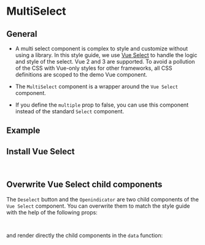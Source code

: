 
<Meta of={MultiSelectStories} />

# MultiSelect

## General

- A multi select component is complex to style and customize without using a library. In this style guide, we use [Vue Select](https://vue-select.org/) to handle the logic and style of the select. Vue 2 and 3 are supported. To avoid a pollution of the CSS with Vue-only styles for other frameworks, all CSS definitions are scoped to the demo Vue component.

- The `MultiSelect` component is a wrapper around the `Vue Select` component.

- If you define the `multiple` prop to false, you can use this component instead of the standard `Select` component.

## Example

<Canvas of={MultiSelectStories.Example} />

<Controls of={MultiSelectStories.Example} />

## Install Vue Select

```bash
npm install vue-select@beta
```

## Overwrite Vue Select child components

The `Deselect` button and the `Openindicator` are two child components of the `Vue Select` component. You can overwrite them to match the style guide with the help of the following props:

```html
<vSelect :components="{Deselect, OpenIndicator}" ... />
```

and render directly the child components in the `data` function:

```html
<script setup lang="ts">
  import { h } from 'vue'
  const Deselect = { render: () => h('span', '×') }
  const OpenIndicator = { render: () => h('span') } // replace the default icon
</script>
```
